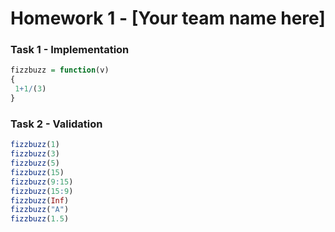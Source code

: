 Homework 1 - [Your team name here]
========================================================

### Task 1 - Implementation

<!--
Use this section to implement the fizzbuzz function.

This should include a short write up describing your approach
to implementing the function. Note that both code formating / style
and your writeup matter for your overall grade.
-->

```r
fizzbuzz = function(v)
{
 1+1/(3)
}
```

### Task 2 - Validation

<!--
Use this section to show the output of your 
fizzbuzz function for various inputs

No writeup is necessary for this section.
-->

```r
fizzbuzz(1)
fizzbuzz(3)
fizzbuzz(5)
fizzbuzz(15)
fizzbuzz(9:15)
fizzbuzz(15:9)
fizzbuzz(Inf)
fizzbuzz("A")
fizzbuzz(1.5)
```

